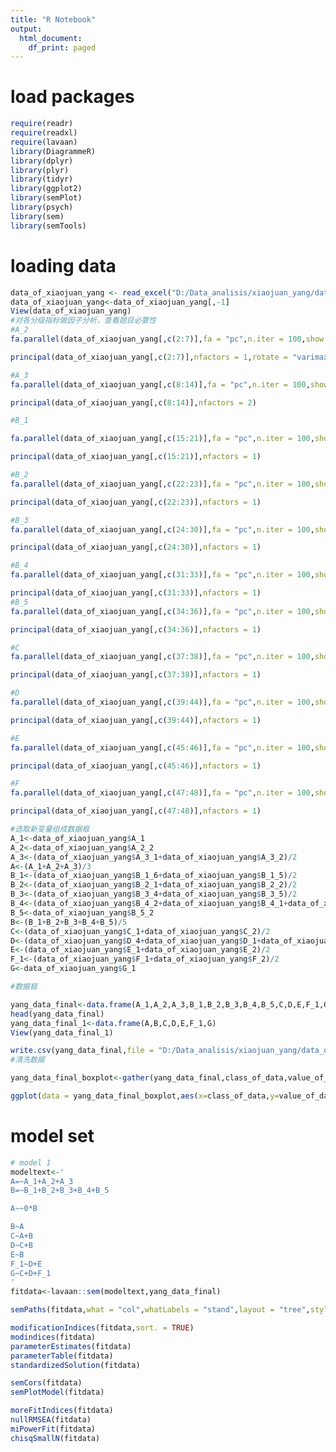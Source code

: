 ```yaml
---
title: "R Notebook"
output:
  html_document:
    df_print: paged
---
```

# load packages
```r
require(readr)
require(readxl)
require(lavaan)
library(DiagrammeR)
library(dplyr)
library(plyr)
library(tidyr)
library(ggplot2)
library(semPlot)
library(psych)
library(sem)
library(semTools)
```

# loading data
```r
data_of_xiaojuan_yang <- read_excel("D:/Data_analisis/xiaojuan_yang/data_of_xiaojuan_yang.xls",sheet = "total")
data_of_xiaojuan_yang<-data_of_xiaojuan_yang[,-1]
View(data_of_xiaojuan_yang)
#对各分级指标做因子分析，查看题目必要性
#A_2
fa.parallel(data_of_xiaojuan_yang[,c(2:7)],fa = "pc",n.iter = 100,show.legend = TRUE,main = "A_2主成分分析")

principal(data_of_xiaojuan_yang[,c(2:7)],nfactors = 1,rotate = "varimax",scores = TRUE)

#A_3
fa.parallel(data_of_xiaojuan_yang[,c(8:14)],fa = "pc",n.iter = 100,show.legend = TRUE,main = "A_3主成分分析")

principal(data_of_xiaojuan_yang[,c(8:14)],nfactors = 2)

#B_1

fa.parallel(data_of_xiaojuan_yang[,c(15:21)],fa = "pc",n.iter = 100,show.legend = TRUE,main = "B_1主成分分析")

principal(data_of_xiaojuan_yang[,c(15:21)],nfactors = 1)

#B_2
fa.parallel(data_of_xiaojuan_yang[,c(22:23)],fa = "pc",n.iter = 100,show.legend = TRUE,main = "B_2主成分分析")

principal(data_of_xiaojuan_yang[,c(22:23)],nfactors = 1)

#B_3
fa.parallel(data_of_xiaojuan_yang[,c(24:30)],fa = "pc",n.iter = 100,show.legend = TRUE,main = "B_3主成分分析")

principal(data_of_xiaojuan_yang[,c(24:30)],nfactors = 1)

#B_4
fa.parallel(data_of_xiaojuan_yang[,c(31:33)],fa = "pc",n.iter = 100,show.legend = TRUE,main = "B_4主成分分析")

principal(data_of_xiaojuan_yang[,c(31:33)],nfactors = 1)
#B_5
fa.parallel(data_of_xiaojuan_yang[,c(34:36)],fa = "pc",n.iter = 100,show.legend = TRUE,main = "B_5主成分分析")

principal(data_of_xiaojuan_yang[,c(34:36)],nfactors = 1)

#C
fa.parallel(data_of_xiaojuan_yang[,c(37:38)],fa = "pc",n.iter = 100,show.legend = TRUE,main = "C主成分分析")

principal(data_of_xiaojuan_yang[,c(37:38)],nfactors = 1)

#D
fa.parallel(data_of_xiaojuan_yang[,c(39:44)],fa = "pc",n.iter = 100,show.legend = TRUE,main = "D主成分分析")

principal(data_of_xiaojuan_yang[,c(39:44)],nfactors = 1)

#E
fa.parallel(data_of_xiaojuan_yang[,c(45:46)],fa = "pc",n.iter = 100,show.legend = TRUE,main = "E主成分分析")

principal(data_of_xiaojuan_yang[,c(45:46)],nfactors = 1)

#F
fa.parallel(data_of_xiaojuan_yang[,c(47:48)],fa = "pc",n.iter = 100,show.legend = TRUE,main = "F主成分分析")

principal(data_of_xiaojuan_yang[,c(47:48)],nfactors = 1)

#选取新变量组成数据框
A_1<-data_of_xiaojuan_yang$A_1
A_2<-data_of_xiaojuan_yang$A_2_2
A_3<-(data_of_xiaojuan_yang$A_3_1+data_of_xiaojuan_yang$A_3_2)/2
A<-(A_1+A_2+A_3)/3
B_1<-(data_of_xiaojuan_yang$B_1_6+data_of_xiaojuan_yang$B_1_5)/2
B_2<-(data_of_xiaojuan_yang$B_2_1+data_of_xiaojuan_yang$B_2_2)/2
B_3<-(data_of_xiaojuan_yang$B_3_4+data_of_xiaojuan_yang$B_3_5)/2
B_4<-(data_of_xiaojuan_yang$B_4_2+data_of_xiaojuan_yang$B_4_1+data_of_xiaojuan_yang$B_4_3)/3
B_5<-data_of_xiaojuan_yang$B_5_2
B<-(B_1+B_2+B_3+B_4+B_5)/5
C<-(data_of_xiaojuan_yang$C_1+data_of_xiaojuan_yang$C_2)/2
D<-(data_of_xiaojuan_yang$D_4+data_of_xiaojuan_yang$D_1+data_of_xiaojuan_yang$D_5)/3
E<-(data_of_xiaojuan_yang$E_1+data_of_xiaojuan_yang$E_2)/2
F_1<-(data_of_xiaojuan_yang$F_1+data_of_xiaojuan_yang$F_2)/2
G<-data_of_xiaojuan_yang$G_1

#数据框

yang_data_final<-data.frame(A_1,A_2,A_3,B_1,B_2,B_3,B_4,B_5,C,D,E,F_1,G)
head(yang_data_final)
yang_data_final_1<-data.frame(A,B,C,D,E,F_1,G)
View(yang_data_final_1)

write.csv(yang_data_final,file = "D:/Data_analisis/xiaojuan_yang/data_of_xiaojuan_yang_final.csv")
#清洗数据

yang_data_final_boxplot<-gather(yang_data_final,class_of_data,value_of_data)

ggplot(data = yang_data_final_boxplot,aes(x=class_of_data,y=value_of_data))+geom_boxplot()+geom_jitter(aes(color=class_of_data),alpha=0.2)+theme_bw()


```

# model set
```r
# model 1
modeltext<-'
A=~A_1+A_2+A_3
B=~B_1+B_2+B_3+B_4+B_5

A~~0*B

B~A
C~A+B
D~C+B
E~B
F_1~D+E
G~C+D+F_1
'
fitdata<-lavaan::sem(modeltext,yang_data_final)

semPaths(fitdata,what = "col",whatLabels = "stand",layout = "tree",style = "OpenMx",rotation = 4)

modificationIndices(fitdata,sort. = TRUE)
modindices(fitdata)
parameterEstimates(fitdata)
parameterTable(fitdata)
standardizedSolution(fitdata)

semCors(fitdata)
semPlotModel(fitdata)

moreFitIndices(fitdata)
nullRMSEA(fitdata)
miPowerFit(fitdata)
chisqSmallN(fitdata)

```




